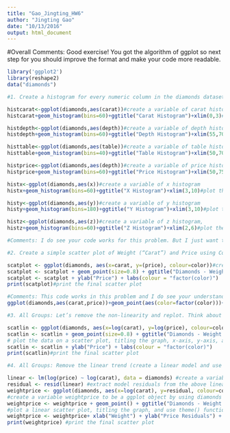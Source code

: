 ```yaml
---
title: "Gao_Jingting_HW6"
author: "Jingting Gao"
date: "10/13/2016"
output: html_document
---
```

#Overall Comments: Good exercise! You got the algorithm of ggplot so next step for you should improve the format and make your code more readable.

```r
library('ggplot2')
library(reshape2)
data("diamonds")

#1. Create a histogram for every numeric column in the diamonds dataset.

histcarat<-ggplot(diamonds,aes(carat))#create a variable of carat histogram
histcarat+geom_histogram(bins=60)+ggtitle("Carat Histogram")+xlim(0,3)#plot the carat histogram, name it as Carat Histogram, read the distribution, and remove the outliers.

histdepth<-ggplot(diamonds,aes(depth))#create a variable of depth histogram
histdepth+geom_histogram(bins=60)+ggtitle("Depth Histogram")+xlim(55,70)#plot the depth histogram, name it as Depth Histogram, read the distribution, and remove the outliers.

histtable<-ggplot(diamonds,aes(table))#create a variable of table histogram
histtable+geom_histogram(bins=40)+ggtitle("Table Histogram")+xlim(50,70)#plot the table histogram, name it as Table Histogram, read the distribution, and remove the outliers.

histprice<-ggplot(diamonds,aes(depth))#create a variable of price histogram
histprice+geom_histogram(bins=60)+ggtitle("Price Histogram")+xlim(50,75)#plot the price histogram, name it as Price Histogram, read the distribution, and remove the outliers. 

histx<-ggplot(diamonds,aes(x))#create a variable of x histogram
histx+geom_histogram(bins=60)+ggtitle("X Histogram")+xlim(3,10)#plot the x histogram, name it as X Histogram, read the distribution, and remove the outliers.

histy<-ggplot(diamonds,aes(y))#create a variable of y histogram
histy+geom_histogram(bins=180)+ggtitle("Y Histogram")+xlim(3,10)#plot the y histogram, name it as Y Histogram, read the distribution, and remove the outliers.

histz<-ggplot(diamonds,aes(z))#create a variable of z histogram,
histz+geom_histogram(bins=60)+ggtitle("Z Histogram")+xlim(2,6)#plot the z histogram, name it as Z Histogram, read the distribution, and remove the outliers.

#Comments: I do see your code works for this problem. But I just want to point out that you actually have better way to do this. One way should be filter out all the numeric variables and then use one loop draw the histograms for each. This way should be more clear and readable.

#2. Create a simple scatter plot of Weight (“Carat”) and Price using Color (the “Color” column in the diamonds dataframe) as a facet. This might the precursor for developing a model to predict price given some characteristic like weight. Notice that the relationship is non-linear. If we wanted to build a linear model, this would violate one of the assumptions.

scatplot <- ggplot(diamonds, aes(x=carat, y=(price), colour=color))#create a variable of scatter plot, set carat to x axis, price to y axis, and color to colour
scatplot <- scatplot + geom_point(size=0.8) + ggtitle("Diamonds - Weight to Price by Color") + xlab("Weight")#plot the data on a scatter plot, titling the graph, x-axis, y-axis, and key as appropriate(reschedual the size of the points)
scatplot <- scatplot + ylab("Price") + labs(colour = "factor(color)")
print(scatplot)#print the final scatter plot

#Comments: This code works in this problem and I do see your understanding in the layer ploting thought in ggplot. But I suggest one better format that you can refer to 
ggplot(diamonds,aes(carat,price))+geom_point(aes(color=factor(color)))+labs(title="Diamonds-Weight to Price by Color",x='Weight',y='Price')

#3. All Groups: Let’s remove the non-linearity and replot. Think about transforming both price and weight. Given that we are working with dollars (Price); the first transformation we might try is the natural log. Add the transformed columns to the dataframe and replot.

scatlin <- ggplot(diamonds, aes(x=log(carat), y=log(price), colour=color))#create a variable of scatter linear, set log(carat) to x axis, log(price) to y axis, and color to colour
scatlin <- scatlin + geom_point(size=0.8) + ggtitle("Diamonds - Weight to Price (Linear)") + xlab("Weight")
# plot the data on a scatter plot, titling the graph, x-axis, y-axis, and key as appropriate
scatlin <- scatlin + ylab("Price") + labs(colour = "factor(color)")
print(scatlin)#print the final scatter plot

#4. All Groups: Remove the linear trend (create a linear model and use the transformed weight on the x-axis and the residuals on the y-axis). If there is a relationship that can be modeled with a linear regression model, then the residuals should be randomly distributed. The resulting plot visually indicates there is possibly some heteroscedasticity to manage.

linear <- lm(log(price) ~ log(carat), data = diamonds) #create a variable linear that fit a linear model of the log of price to the log of carat by using the diamonds dataset
residual <- resid(linear) #extract model residuals from the above linear model and assign the values to the variable residual
weightprice <- ggplot(diamonds, aes(x=log(carat), y=residual, colour=color)) 
#create a variable weightprice to be a ggplot object by using diamonds dataset, the x axis is log(carat), the y axis is residual, and the colour is color
weightprice <- weightprice + geom_point() + ggtitle("Diamonds - Weight to Price by Color") + theme(legend.position="top", plot.title = element_text(color = "Blue", size = 14)) 
#plot a linear scatter plot, titling the graph, and use theme() function to edit the title
weightprice <- weightprice+ xlab("Weight") + ylab("Price Residuals") + labs(colour = "factor(color)") #x-axis is "Weight" and y-axis is "Price Residuals"
print(weightprice) #print the final scatter plot

```

